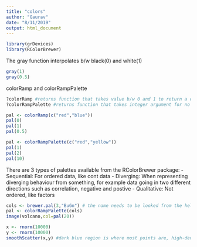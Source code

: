 ```yaml
---
title: "colors"
author: "Gaurav"
date: "8/11/2019"
output: html_document
---
```


```r
library(grDevices)
library(RColorBrewer)
```

The gray function interpolates b/w black(0) and white(1) 
```r
gray(1)
gray(0.5)
```
colorRamp and colorRampPalette
```r
?colorRamp #returns function that takes value b/w 0 and 1 to return a color from the palette
?colorRampPalette #returns function that takes integer argument for no of colors from the palette
```

```r
pal <- colorRamp(c("red","blue"))
pal(0)
pal(1)
pal(0.5)
```
```r
pal <- colorRampPalette(c("red","yellow"))
pal(1)
pal(2)
pal(10)
```
There are 3 types of palettes available from the RColorBrewer package:
- Sequential: For ordered data, like cont data
- Diverging: When representing diverging behaviour from something, for example data going in two different directions such as correlation, negative and postive
- Qualitative: Not ordered, like factors
```r
cols <- brewer.pal(3,"BuGn") # the name needs to be looked from the help page
pal <- colorRampPalette(cols)
image(volcano,col=pal(20))
```
```r
x <- rnorm(10000)
y <- rnorm(10000)
smoothScatter(x,y) #dark blue region is where most points are, high-density region
```


